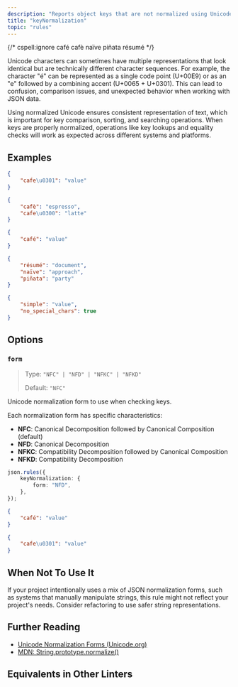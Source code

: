 ```yaml
---
description: "Reports object keys that are not normalized using Unicode normalization forms."
title: "keyNormalization"
topic: "rules"
---
```



{/* cspell:ignore café cafè naïve piñata résumé */}

<RuleSummary plugin="json" rule="keyNormalization" />

Unicode characters can sometimes have multiple representations that look identical but are technically different character sequences.
For example, the character "é" can be represented as a single code point (U+00E9) or as an "e" followed by a combining accent (U+0065 + U+0301).
This can lead to confusion, comparison issues, and unexpected behavior when working with JSON data.

Using normalized Unicode ensures consistent representation of text, which is important for key comparison, sorting, and searching operations.
When keys are properly normalized, operations like key lookups and equality checks will work as expected across different systems and platforms.

## Examples

<Tabs>
<TabItem label="❌ Incorrect">

```json
{
	"cafe\u0301": "value"
}
```

```json
{
	"cafè": "espresso",
	"cafe\u0300": "latte"
}
```

</TabItem>
<TabItem label="✅ Correct">

```json
{
	"café": "value"
}
```

```json
{
	"résumé": "document",
	"naïve": "approach",
	"piñata": "party"
}
```

```json
{
	"simple": "value",
	"no_special_chars": true
}
```

</TabItem>
</Tabs>

## Options

### `form`

> Type: `"NFC" | "NFD" | "NFKC" | "NFKD"`
>
> Default: `"NFC"`

Unicode normalization form to use when checking keys.

Each normalization form has specific characteristics:

- **NFC**: Canonical Decomposition followed by Canonical Composition (default)
- **NFD**: Canonical Decomposition
- **NFKC**: Compatibility Decomposition followed by Canonical Composition
- **NFKD**: Compatibility Decomposition

```ts
json.rules({
	keyNormalization: {
		form: "NFD",
	},
});
```

<Tabs>
<TabItem label="❌ Incorrect">

```json
{
	"café": "value"
}
```

</TabItem>
<TabItem label="✅ Correct">

```json
{
	"cafe\u0301": "value"
}
```

</TabItem>
</Tabs>

## When Not To Use It

If your project intentionally uses a mix of JSON normalization forms, such as systems that manually manipulate strings, this rule might not reflect your project's needs.
Consider refactoring to use safer string representations.

## Further Reading

- [Unicode Normalization Forms (Unicode.org)](https://unicode.org/reports/tr15/)
- [MDN: String.prototype.normalize()](https://developer.mozilla.org/en-US/docs/Web/JavaScript/Reference/Global_Objects/String/normalize)

## Equivalents in Other Linters

<RuleEquivalents pluginId="json" ruleId="keyNormalization" />
